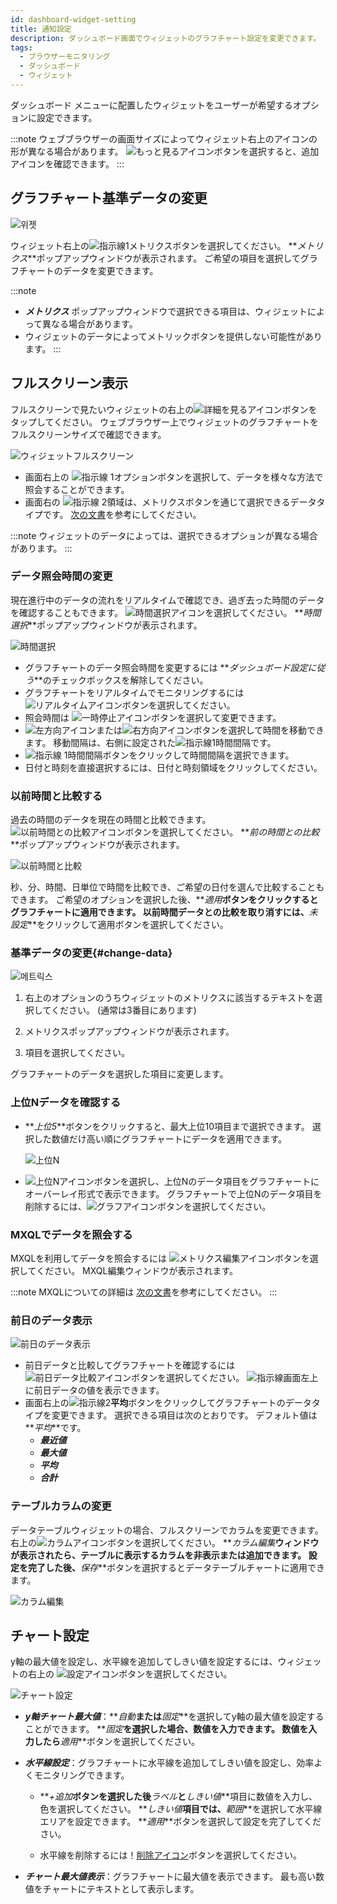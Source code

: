 ```yaml
---
id: dashboard-widget-setting
title: 通知設定
description: ダッシュボード画面でウィジェットのグラフチャート設定を変更できます。
tags:
  - ブラウザーモニタリング
  - ダッシュボード
  - ウィジェット
---
```


ダッシュボード メニューに配置したウィジェットをユーザーが希望するオプションに設定できます。

:::note
ウェブブラウザーの画面サイズによってウィジェット右上のアイコンの形が異なる場合があります。 ![もっと見るアイコン](/img/ico-more.svg)ボタンを選択すると、追加アイコンを確認できます。
:::

## グラフチャート基準データの変更

![위젯](/img/widget-sample.png)

ウィジェット右上の![指示線1](/img/number-01.png)メトリクスボタンを選択してください。 **_メトリクス_**ポップアップウィンドウが表示されます。 ご希望の項目を選択してグラフチャートのデータを変更できます。

:::note

-   **_メトリクス_** ポップアップウィンドウで選択できる項目は、ウィジェットによって異なる場合があります。
-   ウィジェットのデータによってメトリックボタンを提供しない可能性があります。
    :::

## フルスクリーン表示

フルスクリーンで見たいウィジェットの右上の![詳細を見るアイコン](/img/ico-detail-mode.svg)ボタンをタップしてください。 ウェブブラウザー上でウィジェットのグラフチャートをフルスクリーンサイズで確認できます。

![ウィジェットフルスクリーン](/img/widget-fullscreen-mode.png)

-   画面右上の ![指示線 1](/img/number-01.png)オプションボタンを選択して、データを様々な方法で照会することができます。
-   画面右の ![指示線 2](/img/number-02.png)領域は、メトリクスボタンを通じて選択できるデータタイプです。 [次の文書](#change-data)を参考にしてください。

:::note
ウィジェットのデータによっては、選択できるオプションが異なる場合があります。
:::

### データ照会時間の変更

現在進行中のデータの流れをリアルタイムで確認でき、過ぎ去った時間のデータを確認することもできます。 ![時間選択アイコン](/img/ico-time-set.svg)を選択してください。 **_時間選択_**ポップアップウィンドウが表示されます。

![時間選択](/img/widget-select-time.png)

-   グラフチャートのデータ照会時間を変更するには **_ダッシュボード設定に従う_**のチェックボックスを解除してください。
-   グラフチャートをリアルタイムでモニタリングするには ![リアルタイムアイコン](/img/ico-play-time.svg)ボタンを選択してください。
-   照会時間は ![一時停止アイコン](/img/ico-pause.svg)ボタンを選択して変更できます。
-   ![左方向アイコン](/img/left-arrow.svg)または![右方向アイコン](/img/right-arrow.svg)ボタンを選択して時間を移動できます。 移動間隔は、右側に設定された![指示線1](/img/number-01.png)時間間隔です。
-   ![指示線 1](/img/number-01.png)時間間隔ボタンをクリックして時間間隔を選択できます。
-   日付と時刻を直接選択するには、日付と時刻領域をクリックしてください。

### 以前時間と比較する

過去の時間のデータを現在の時間と比較できます。 ![以前時間との比較アイコン](/img/ico-timing.svg)ボタンを選択してください。 **_前の時間との比較_**ポップアップウィンドウが表示されます。

![以前時間と比較](/img/widget-compare-time.png)

秒、分、時間、日単位で時間を比較でき、ご希望の日付を選んで比較することもできます。 ご希望のオプションを選択した後、**_適用_**ボタンをクリックするとグラフチャートに適用できます。 以前時間データとの比較を取り消すには、**_未設定_**をクリックして適用ボタンを選択してください。

### 基準データの変更{#change-data}

![메트릭스](/img/widget-metric.png)

1.  右上のオプションのうちウィジェットのメトリクスに該当するテキストを選択してください。 (通常は3番目にあります)

2.  メトリクスポップアップウィンドウが表示されます。

3.  項目を選択してください。

グラフチャートのデータを選択した項目に変更します。

### 上位Nデータを確認する

-   **_上位5_**ボタンをクリックすると、最大上位10項目まで選択できます。 選択した数値だけ高い順にグラフチャートにデータを適用できます。

    ![上位N](/img/widget-n-data.png)

-   ![上位Nアイコン](/img/ico-topn-graph.svg)ボタンを選択し、上位Nのデータ項目をグラフチャートにオーバーレイ形式で表示できます。 グラフチャートで上位Nのデータ項目を削除するには、![グラフアイコン](/img/ico-normal-graph.svg)ボタンを選択してください。

### MXQLでデータを照会する

MXQLを利用してデータを照会するには ![メトリクス編集アイコン](/img/ico-edit-metric.svg)ボタンを選択してください。 MXQL編集ウィンドウが表示されます。

:::note
MXQLについての詳細は [次の文書](../mxql/mxql-overview)を参考にしてください。
:::

### 前日のデータ表示

![前日のデータ表示](/img/widget-before-data.png)

-   前日データと比較してグラフチャートを確認するには ![前日データ比較アイコン](/img/ico-before-data.svg)ボタンを選択してください。 ![指示線](/img/number-01.png)画面左上に前日データの値を表示できます。
-   画面右上の![指示線2](/img/number-02.png)**平均**ボタンをクリックしてグラフチャートのデータタイプを変更できます。 選択できる項目は次のとおりです。 デフォルト値は**_平均_**です。
    -   **_最近値_**
    -   **_最大値_**
    -   **_平均_**
    -   **_合計_**

### テーブルカラムの変更

データテーブルウィジェットの場合、フルスクリーンでカラムを変更できます。 右上の![カラムアイコン](/img/ico-column.svg)ボタンを選択してください。 **_カラム編集_**ウィンドウが表示されたら、テーブルに表示するカラムを非表示または追加できます。 設定を完了した後、**_保存_**ボタンを選択するとデータテーブルチャートに適用できます。

![カラム編集](/img/widget-column.png)

## チャート設定

y軸の最大値を設定し、水平線を追加してしきい値を設定するには、ウィジェットの右上の ![設定アイコン](/img/ico-setting.svg)ボタンを選択してください。

![チャート設定](/img/widget-chart-set.png)

-   **_y軸チャート最大値_**：**_自動_**または**_固定_**を選択してy軸の最大値を設定することができます。 **_固定_**を選択した場合、数値を入力できます。 数値を入力したら**_適用_**ボタンを選択してください。

-   **_水平線設定_**：グラフチャートに水平線を追加してしきい値を設定し、効率よくモニタリングできます。

    -   **_+追加_**ボタンを選択した後**_ラベル_**と**_しきい値_**項目に数値を入力し、色を選択してください。 **_しきい値_**項目では、**_範囲_**を選択して水平線エリアを設定できます。 **_適用_**ボタンを選択して設定を完了してください。

    -   水平線を削除するには！[削除アイコン](/img/ico-trash-red.svg)ボタンを選択してください。

-   **_チャート最大値表示_**：グラフチャートに最大値を表示できます。 最も高い数値をチャートにテキストとして表示します。
